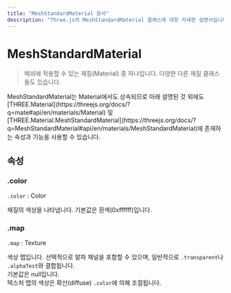 ```yaml
---
title: "MeshStandardMaterial 문서"
description: "Three.js의 MeshStandardMaterial 클래스에 대한 자세한 설명서입니다."
---
```


# MeshStandardMaterial

> 메쉬에 적용할 수 있는 재질(Material) 중 하나입니다. 다양한 다른 재질 클래스들도 있습니다.

<Callout type="info">
    MeshStandardMaterial는 Material에서도 상속되므로 아래 설명된 것 외에도 [THREE.Material](https://threejs.org/docs/?q=mate#api/en/materials/Material) 및 [THREE.Material.MeshStandardMaterial](https://threejs.org/docs/?q=MeshStandardMaterial#api/en/materials/MeshStandardMaterial)에 존재하는 속성과 기능을 사용할 수 있습니다.
</Callout>

## 속성

### .color

`.color` : Color

재질의 색상을 나타냅니다. 기본값은 흰색(0xffffff)입니다.

### .map

`.map` : Texture

색상 맵입니다. 선택적으로 알파 채널을 포함할 수 있으며, 일반적으로 `.transparent`나 `.alphaTest`와 결합됩니다.  
기본값은 null입니다.  
텍스처 맵의 색상은 확산(diffuse) `.color`에 의해 조절됩니다.
